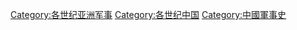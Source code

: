 [[Category:各世纪亚洲军事|Category:各世纪亚洲军事]]
[[Category:各世纪中国|Category:各世纪中国]]
[[Category:中國軍事史|Category:中國軍事史]]